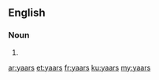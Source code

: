 ==English==

===Noun===
{{head|en|noun plural form}}

# {{plural of|yaar|lang=en}}

[[ar:yaars]]
[[et:yaars]]
[[fr:yaars]]
[[ku:yaars]]
[[my:yaars]]